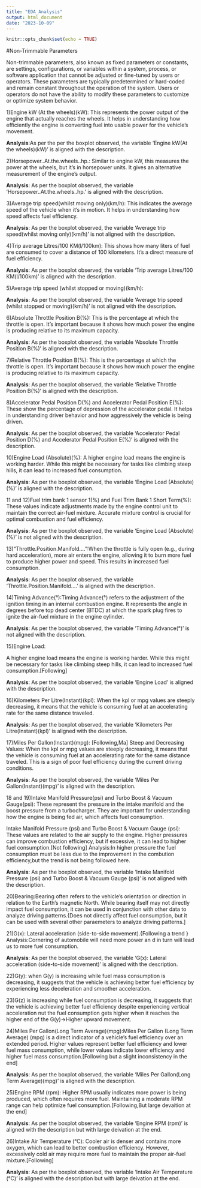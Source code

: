 ```yaml
---
title: "EDA_Analysis"
output: html_document
date: "2023-10-09"
---
```


```r
knitr::opts_chunk$set(echo = TRUE)
```

#Non-Trimmable Parameters

Non-trimmable parameters, also known as fixed parameters or constants, are settings, configurations, or variables within a system, process, or software application that cannot be adjusted or fine-tuned by users or operators. These parameters are typically predetermined or hard-coded and remain constant throughout the operation of the system. Users or operators do not have the ability to modify these parameters to customize or optimize system behavior.

1)Engine kW (At the wheels)(kW): This represents the power output of the engine that actually reaches the wheels. It helps in understanding how efficiently the engine is converting fuel into usable power for the vehicle's movement.

**Analysis**:As per the per the boxplot observed, the variable 'Engine kW(At the wheels)(kW)' is aligned with the description.

2)Horsepower..At.the.wheels..hp.: Similar to engine kW, this measures the power at the wheels, but it's in horsepower units. It gives an alternative measurement of the engine's output.

**Analysis**: As per the boxplot observed, the variable 'Horsepower..At.the.wheels..hp.' is aligned with the description.  

3)Average trip speed(whilst moving only)(km/h): This indicates the average speed of the vehicle when it's in motion. It helps in understanding how speed affects fuel efficiency.

**Analysis**: As per the boxplot observed, the variable 'Average trip speed(whilst moving only)(km/h)' is not aligned with the description.  

4)Trip average Litres/100 KM(l/100km): This shows how many liters of fuel are consumed to cover a distance of 100 kilometers. It's a direct measure of fuel efficiency.

**Analysis**: As per the boxplot observed, the variable 'Trip average Litres/100 KM(l/100km)' is aligned with the description.

5)Average trip speed (whilst stopped or moving)(km/h):

**Analysis**: As per the boxplot observed, the variable 'Average trip speed (whilst stopped or moving)(km/h)' is not aligned with the description. 

6)Absolute Throttle Position B(%): This is the percentage at which the throttle is open. It's important because it shows how much power the engine is producing relative to its maximum capacity.

**Analysis**: As per the boxplot observed, the variable 'Absolute Throttle Position B(%)' is aligned with the description.

7)Relative Throttle Position B(%): This is the percentage at which the throttle is open. It's important because it shows how much power the engine is producing relative to its maximum capacity.

**Analysis**: As per the boxplot observed, the variable 'Relative Throttle Position B(%)' is aligned with the description.

8)Accelerator Pedal Position D(%) and Accelerator Pedal Position E(%): These show the percentage of depression of the accelerator pedal. It helps in understanding driver behavior and how aggressively the vehicle is being driven.

**Analysis**: As per the boxplot observed, the variable 'Accelerator Pedal Position D(%) and Accelerator Pedal Position E(%)' is aligned with the description.

10)Engine Load (Absolute)(%):
A higher engine load means the engine is working harder. While this might be necessary for tasks like climbing steep hills, it can lead to increased fuel consumption.

**Analysis**: As per the boxplot observed, the variable 'Engine Load (Absolute)(%)' is aligned with the description.

11 and 12)Fuel trim bank 1 sensor 1(%) and Fuel Trim Bank 1 Short Term(%):
These values indicate adjustments made by the engine control unit to maintain the correct air-fuel mixture. Accurate mixture control is crucial for optimal combustion and fuel efficiency.

**Analysis**: As per the boxplot observed, the variable 'Engine Load (Absolute)(%)' is not aligned with the description.

13)"Throttle.Position.Manifold....":When the throttle is fully open (e.g., during hard acceleration), more air enters the engine, allowing it to burn more fuel to produce higher power and speed. This results in increased fuel consumption.

**Analysis**: As per the boxplot observed, the variable 'Throttle.Position.Manifold....' is aligned with the description.

14)Timing Advance(°):Timing Advance(°) refers to the adjustment of the ignition timing in an internal combustion engine. It represents the angle in degrees before top dead center (BTDC) at which the spark plug fires to ignite the air-fuel mixture in the engine cylinder.

**Analysis**: As per the boxplot observed, the variable 'Timing Advance(°)' is not aligned with the description.

15)Engine Load:

A higher engine load means the engine is working harder. While this might be necessary for tasks like climbing steep hills, it can lead to increased fuel consumption.[Following]

**Analysis**: As per the boxplot observed, the variable 'Engine Load' is  aligned with the description.

16)Kilometers Per Litre(Instant)(kpl):
When the kpl or mpg values are steeply decreasing, it means that the vehicle is consuming fuel at an accelerating rate for the same distance traveled. 

**Analysis**: As per the boxplot observed, the variable 'Kilometers Per Litre(Instant)(kpl)' is  aligned with the description.

17)Miles Per Gallon(Instant)(mpg): [Following,Ma]
Steep and Decreasing Values: When the kpl or mpg values are steeply decreasing, it means that the vehicle is consuming fuel at an accelerating rate for the same distance traveled. This is a sign of poor fuel efficiency during the current driving conditions.

**Analysis**: As per the boxplot observed, the variable 'Miles Per Gallon(Instant)(mpg)' is  aligned with the description.

18 and 19)Intake Manifold Pressure(psi) and Turbo Boost & Vacuum Gauge(psi): These represent the pressure in the intake manifold and the boost pressure from a turbocharger. They are important for understanding how the engine is being fed air, which affects fuel consumption.

Intake Manifold Pressure (psi) and Turbo Boost & Vacuum Gauge (psi):
These values are related to the air supply to the engine. Higher pressures can improve combustion efficiency, but if excessive, it can lead to higher fuel consumption.[Not following]
Analysis:In higher pressure the fuel consumption must be less due to the improvement in the combution efficiency,but the trend is not being followed here.

**Analysis**: As per the boxplot observed, the variable 'Intake Manifold Pressure (psi) and Turbo Boost & Vacuum Gauge (psi)' is not aligned with the description.

20)Bearing:Bearing often refers to the vehicle's orientation or direction in relation to the Earth's magnetic North. While bearing itself may not directly impact fuel consumption, it can be used in conjunction with other data to analyze driving patterns.{Does not directly affect fuel consumption, but it can be used with several other paraemeters to analyze driving patterns.] 

21)G(x): Lateral acceleration (side-to-side movement).{Following a trend }
Analysis:Cornering of automobile will need more power an d in turn will lead us to more fuel consumption.

**Analysis**: As per the boxplot observed, the variable 'G(x): Lateral acceleration (side-to-side movement)' is  aligned with the description.

22)G(y): when G(y) is increasing while fuel mass consumption is decreasing, it suggests that the vehicle is achieving better fuel efficiency by experiencing less deceleration and smoother acceleration. 

23)G(z) is increasing while fuel consumption is decreasing, it suggests that the vehicle is achieving better fuel efficiency despite experiencing vertical acceleration nut the fuel consumption gets higher when it reaches the higher end of the G(y)->Higher upward movement.

24)Miles Per Gallon(Long Term Average)(mpg):Miles Per Gallon (Long Term Average) (mpg) is a direct indicator of a vehicle's fuel efficiency over an extended period. Higher values represent better fuel efficiency and lower fuel mass consumption, while lower values indicate lower efficiency and higher fuel mass consumption.[Following but a slight inconsistency in the end]

**Analysis**: As per the boxplot observed, the variable 'Miles Per Gallon(Long Term Average)(mpg)' is  aligned with the description.

25)Engine RPM (rpm):
Higher RPM usually indicates more power is being produced, which often requires more fuel. Maintaining a moderate RPM range can help optimize fuel consumption.[Following,But large devaition at the end]

**Analysis**: As per the boxplot observed, the variable 'Engine RPM (rpm)' is  aligned with the description but with large deivation at the end.

26)Intake Air Temperature (°C):
Cooler air is denser and contains more oxygen, which can lead to better combustion efficiency. However, excessively cold air may require more fuel to maintain the proper air-fuel mixture.[Following]

**Analysis**: As per the boxplot observed, the variable 'Intake Air Temperature (°C)' is  aligned with the description but with large deivation at the end.